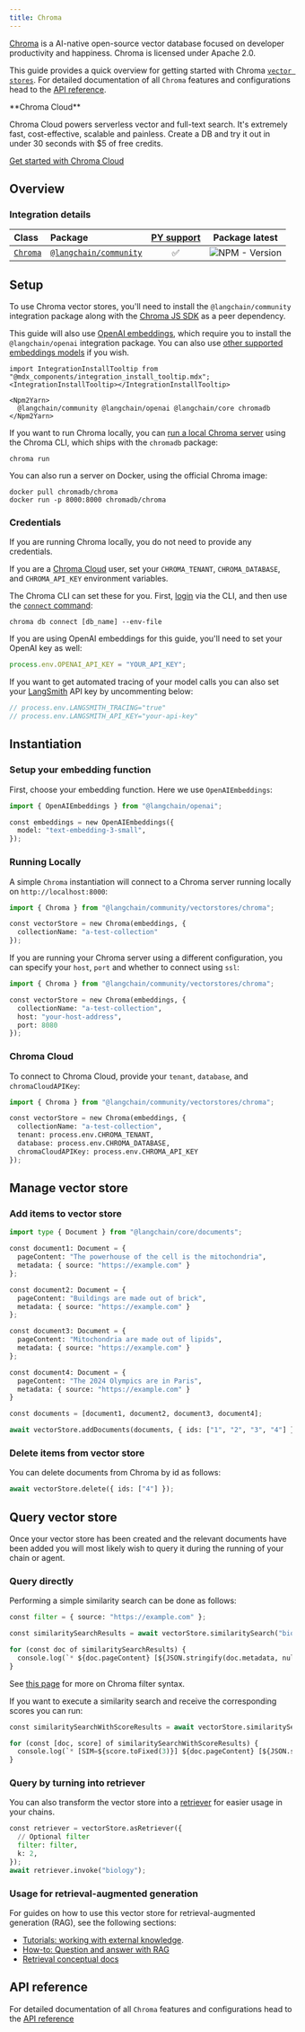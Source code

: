 ```yaml
---
title: Chroma
---
```


[Chroma](https://docs.trychroma.com/getting-started) is a AI-native open-source vector database focused on developer productivity and happiness. Chroma is licensed under Apache 2.0.

This guide provides a quick overview for getting started with Chroma [`vector stores`](/oss/javascript/concepts/#vectorstores). For detailed documentation of all `Chroma` features and configurations head to the [API reference](https://api.js.langchain.com/classes/langchain_community_vectorstores_chroma.Chroma.html).

<Info>
**Chroma Cloud**

Chroma Cloud powers serverless vector and full-text search. It's extremely fast, cost-effective, scalable and painless. Create a DB and try it out in under 30 seconds with $5 of free credits.

[Get started with Chroma Cloud](https://trychroma.com/signup)

</Info>

## Overview

### Integration details

| Class | Package | [PY support](https://python.langchain.com/docs/integrations/vectorstores/chroma/) | Package latest |
| :--- | :--- | :---: | :---: |
| [`Chroma`](https://api.js.langchain.com/classes/langchain_community_vectorstores_chroma.Chroma.html) | [`@langchain/community`](https://www.npmjs.com/package/@langchain/community) | ✅ |  ![NPM - Version](https://img.shields.io/npm/v/@langchain/community?style=flat-square&label=%20&) |

## Setup

To use Chroma vector stores, you'll need to install the `@langchain/community` integration package along with the [Chroma JS SDK](https://www.npmjs.com/package/chromadb) as a peer dependency.

This guide will also use [OpenAI embeddings](/oss/javascript/integrations/text_embedding/openai), which require you to install the `@langchain/openai` integration package. You can also use [other supported embeddings models](/oss/javascript/integrations/text_embedding) if you wish.

```{=mdx}
import IntegrationInstallTooltip from "@mdx_components/integration_install_tooltip.mdx";
<IntegrationInstallTooltip></IntegrationInstallTooltip>

<Npm2Yarn>
  @langchain/community @langchain/openai @langchain/core chromadb
</Npm2Yarn>
```

If you want to run Chroma locally, you can [run a local Chroma server](https://docs.trychroma.com/docs/cli/run) using the Chroma CLI, which ships with the `chromadb` package:

```
chroma run
```

You can also run a server on Docker, using the official Chroma image:

```
docker pull chromadb/chroma
docker run -p 8000:8000 chromadb/chroma
```

### Credentials

If you are running Chroma locally, you do not need to provide any credentials.

If you are a [Chroma Cloud](https://trychroma.com/signup) user, set your `CHROMA_TENANT`, `CHROMA_DATABASE`, and `CHROMA_API_KEY` environment variables.

The Chroma CLI can set these for you. First, [login](https://docs.trychroma.com/docs/cli/login) via the CLI, and then use the [`connect` command](https://docs.trychroma.com/docs/cli/db):

```
chroma db connect [db_name] --env-file
```

If you are using OpenAI embeddings for this guide, you'll need to set your OpenAI key as well:

```typescript
process.env.OPENAI_API_KEY = "YOUR_API_KEY";
```

If you want to get automated tracing of your model calls you can also set your [LangSmith](https://docs.smith.langchain.com/) API key by uncommenting below:

```typescript
// process.env.LANGSMITH_TRACING="true"
// process.env.LANGSMITH_API_KEY="your-api-key"
```

## Instantiation

### Setup your embedding function

First, choose your embedding function. Here we use `OpenAIEmbeddings`:

```python
import { OpenAIEmbeddings } from "@langchain/openai";

const embeddings = new OpenAIEmbeddings({
  model: "text-embedding-3-small",
});
```

### Running Locally

A simple `Chroma` instantiation will connect to a Chroma server running locally on `http://localhost:8000`:

```python
import { Chroma } from "@langchain/community/vectorstores/chroma";

const vectorStore = new Chroma(embeddings, {
  collectionName: "a-test-collection"
});
```

If you are running your Chroma server using a different configuration, you can specify your `host`, `port` and whether to connect using `ssl`:

```python
import { Chroma } from "@langchain/community/vectorstores/chroma";

const vectorStore = new Chroma(embeddings, {
  collectionName: "a-test-collection",
  host: "your-host-address",
  port: 8080
});
```

### Chroma Cloud

To connect to Chroma Cloud, provide your `tenant`, `database`, and `chromaCloudAPIKey`:

```python
import { Chroma } from "@langchain/community/vectorstores/chroma";

const vectorStore = new Chroma(embeddings, {
  collectionName: "a-test-collection",
  tenant: process.env.CHROMA_TENANT,
  database: process.env.CHROMA_DATABASE,
  chromaCloudAPIKey: process.env.CHROMA_API_KEY
});
```

## Manage vector store

### Add items to vector store

```python
import type { Document } from "@langchain/core/documents";

const document1: Document = {
  pageContent: "The powerhouse of the cell is the mitochondria",
  metadata: { source: "https://example.com" }
};

const document2: Document = {
  pageContent: "Buildings are made out of brick",
  metadata: { source: "https://example.com" }
};

const document3: Document = {
  pageContent: "Mitochondria are made out of lipids",
  metadata: { source: "https://example.com" }
};

const document4: Document = {
  pageContent: "The 2024 Olympics are in Paris",
  metadata: { source: "https://example.com" }
}

const documents = [document1, document2, document3, document4];

await vectorStore.addDocuments(documents, { ids: ["1", "2", "3", "4"] });
```

### Delete items from vector store

You can delete documents from Chroma by id as follows:

```python
await vectorStore.delete({ ids: ["4"] });
```

## Query vector store

Once your vector store has been created and the relevant documents have been added you will most likely wish to query it during the running of your chain or agent.

### Query directly

Performing a simple similarity search can be done as follows:

```python
const filter = { source: "https://example.com" };

const similaritySearchResults = await vectorStore.similaritySearch("biology", 2, filter);

for (const doc of similaritySearchResults) {
  console.log(`* ${doc.pageContent} [${JSON.stringify(doc.metadata, null)}]`);
}
```

See [this page](https://docs.trychroma.com/guides#filtering-by-metadata) for more on Chroma filter syntax.

If you want to execute a similarity search and receive the corresponding scores you can run:

```python
const similaritySearchWithScoreResults = await vectorStore.similaritySearchWithScore("biology", 2, filter)

for (const [doc, score] of similaritySearchWithScoreResults) {
  console.log(`* [SIM=${score.toFixed(3)}] ${doc.pageContent} [${JSON.stringify(doc.metadata)}]`);
}
```

### Query by turning into retriever

You can also transform the vector store into a [retriever](/oss/javascript/concepts/retrievers) for easier usage in your chains.

```python
const retriever = vectorStore.asRetriever({
  // Optional filter
  filter: filter,
  k: 2,
});
await retriever.invoke("biology");
```

### Usage for retrieval-augmented generation

For guides on how to use this vector store for retrieval-augmented generation (RAG), see the following sections:

- [Tutorials: working with external knowledge](/oss/javascript/tutorials/#working-with-external-knowledge).
- [How-to: Question and answer with RAG](/oss/javascript/how-to/#qa-with-rag)
- [Retrieval conceptual docs](/oss/javascript/concepts/retrieval)

## API reference

For detailed documentation of all `Chroma` features and configurations head to the [API reference](https://api.js.langchain.com/classes/langchain_community_vectorstores_chroma.Chroma.html)
